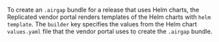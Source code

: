 To create an `.airgap` bundle for a release that uses Helm charts, the Replicated vendor portal renders templates of the Helm charts with `helm template`. The `builder` key specifies the values from the Helm chart `values.yaml` file that the vendor portal uses to create the `.airgap` bundle.